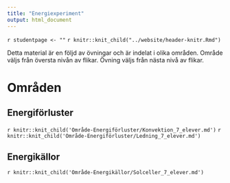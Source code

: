 ```yaml
---
title: "Energiexperiment"
output: html_document
---
```


`r studentpage <- ""`
`r knitr::knit_child("../website/header-knitr.Rmd")`

Detta material är en följd av övningar och är indelat i olika områden. Område väljs från översta nivån av flikar. Övning väljs från nästa nivå av flikar. 

# Områden {.tabset .tabset-fade}

## Energiförluster {.tabset .tabset-fade}

`r knitr::knit_child('Område-Energiförluster/Konvektion_7_elever.md')`
`r knitr::knit_child('Område-Energiförluster/Ledning_7_elever.md')`


## Energikällor {.tabset .tabset-fade}

`r knitr::knit_child('Område-Energikällor/Solceller_7_elever.md')`
